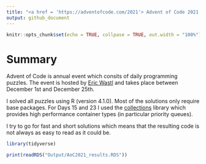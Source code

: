 ```yaml
---
title: "<a href = 'https://adventofcode.com/2021'> Advent of Code 2021 </a>"
output: github_document
---
```


```r
knitr::opts_chunk$set(echo = TRUE, collpase = TRUE, out.width = "100%")
```

# Summary

Advent of Code is annual event which consits of daily programming puzzles.
The event is hosted by [Eric Wastl](http://was.tl/) and takes place between December 1st and December 25th.

I solved all puzzles using R (version 4.1.0). Most of the solutions only require base packages.
For Days 15 and 23 I used the [collections](https://cran.r-project.org/web/packages/collections/index.html) library which provides high performance container types (in particular priority queues). 

I try to go for fast and short solutions which means that the resulting 
code is not always as easy to read as it could be.


```r
library(tidyverse)

print(readRDS("Output/AoC2021_results.RDS"))
```


